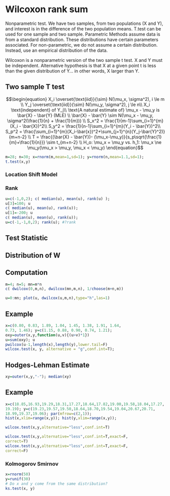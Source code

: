 # Wilcoxon rank sum

Nonparametric test. We have two samples, from two populations (X and Y), and interest is in the difference of the two population means. T.test can be used for one sample and two sample.  Parametric Methods assume data is from a standard distribution. These distributions have certain parameters associated. For non-parametric, we do not assume a certain distribution. Instead, use an empirical distribution of the data.

Wilcoxon is a nonparametric version of the two sample t test. X and Y must be independent. Alternative hypothesis is that X at a given point t is less than the given distribution of Y... in other words, X larger than Y.

## Two sample T test


$$\begin{equation}
X_i \overset{\text{iid}}{\sim} N(\mu_x, \sigma^2), i \le m \\
Y_j \overset{\text{iid}}{\sim} N(\mu_y, \sigma^2), j \le n\\
X_i \text{independent} of Y_j\\
\text{A natural estimate of} \mu_x - \mu_y is \bar{X} - \bar{Y} (MLE) \\
\bar{X} - \bar{Y} \sim N(\mu_x - \mu_y, \sigma^2(\frac{1}{n} + \frac{1}{m})) \\
S_x^2 = \frac{1}{m-1}\sum_{i=1}^{m}(X_i - \bar{X})^2\\
S_y^2 = \frac{1}{n-1}\sum_{i=1}^{m}(Y_i - \bar{Y})^2\\
S_p^2 = \frac{\sum_{i=1}^{m}(X_i-\bar{x})^2+\sum_{j=1}^{n}(Y_j-\bar{Y}^2)}{m+n-2} \\
T = \frac{(\bar{X} - \bar{Y})- (\mu_x-\mu_y)}{s_p\sqrt{\frac{1}{m}+\frac{1}{n}}} \sim t_{m+n-2} \\
H_o: \mu_x = \mu_y vs. h_1: \mu_x \ne \mu_y(\mu_x > \mu_y, \mu_x < \mu_y)
\end{equation}$$

```r
m=28; n=30; x=rnorm(m,mean=1,sd=1); y=rnorm(n,mean=1.1,sd=1);
t.test(x,y)

```

### Location Shift Model

### Rank

```r
u=c(-1,0,2); c( median(u), mean(u), rank(u) );
u[3]=100; u
c( median(u), mean(u), rank(u));
u[1]=-200; u
c( median(u), mean(u), rank(u));
u=c(-1,-1,0,2); rank(u); #?rank

```



## Test Statistic

## Distribution of W

## Computation

```r
m=4; n=5; mn=m*n
c( dwilcox(0,m,n), dwilcox(mn,m,n), 1/choose(m+n,m))

u=0:mn; plot(u, dwilcox(u,m,n),type="h",las=1)

```


## Example

```r
x=c(0.80, 0.83, 1.89, 1.04, 1.45, 1.38, 1.91, 1.64,
0.73, 1.46); y=c(1.15, 0.88, 0.90, 0.74, 1.21);
oxy=outer(x,y,function(u,v){(u>v)*1})
u=sum(oxy); u
pwilcox(u-1,length(x),length(y),lower.tail=F)
wilcox.test(x, y, alternative = "g",conf.int=T);


```

## Hodges-Lehman Estimate

```r
xy=outer(x,y,"-"); median(xy)
```

## Example

```r
x=c(18.85,16.93,19.29,18.31,17.27,18.64,17.82,19.00,19.58,18.04,17.27,
19.19); y=c(19.23,19.57,19.50,18.64,18.70,19.54,19.04,20.67,20.71,
18.99,19.37,19.06); par(mfrow=c(2,1));
hist(x,xlim=range(x,y)); hist(y,xlim=range(x,y));

wilcox.test(x,y,alternative="less",conf.int=T)

wilcox.test(x,y,alternative="less",conf.int=T,exact=F,
correct=T)
wilcox.test(x,y,alternative="less",conf.int=T,exact=F,
correct=F)


```


### Kolmogorov Smirnov

```r
x=rnorm(50)
y=runif(30)
# Do x and y come from the same distribution?
ks.test(x, y)


```








